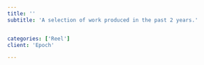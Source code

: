 ```yaml
---
title: ''
subtitle: 'A selection of work produced in the past 2 years.'


categories: ['Reel']
client: 'Epoch'

---
```





<SectionTitle 
title={title} 
client={client} 
subtitle={subtitle}
categories={categories}
date={date}
YouTubeLink='https://www.youtube.com/embed/VMpFyBKyKhE?rel=0'
videoRatio='56.25'
/>

<SectionDetail
title='Synopsis'
detail='Design and VFX reel for 2017. A compilation of work produced within the last 2 years. Responsible for all visuals. Song is Cedar Shed by Koloto.'
 />
